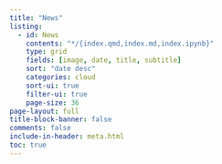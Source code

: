 ```yaml
---
title: "News"
listing:
  - id: News
    contents: "*/{index.qmd,index.md,index.ipynb}"
    type: grid
    fields: [image, date, title, subtitle]
    sort: "date desc"
    categories: cloud
    sort-ui: true
    filter-ui: true
    page-size: 36     
page-layout: full
title-block-banner: false
comments: false
include-in-header: meta.html  
toc: true
---
```



::: {#News}
:::
